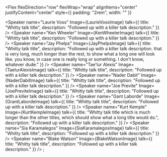 
<Flex
  flexDirection="row"
  flexWrap="wrap"
  alignItems="center"
  justifyContent="center"
  style={{ padding: "2rem", width: "" }}
>
  <Speaker
    name="Laurie Voss"
    Image={LaurieVossImage}
    talk={{
      title: "Whitty talk title",
       description: "Followed up with a killer talk description."
    }}
  />
  <Speaker
    name="Ken Wheeler"
    Image={KenWheelerImage}
    talk={{
      title: "Whitty talk title",
      description: "Followed up with a killer talk description."
    }}
  />
  <Speaker
    name="Jay Phelps"
    Image={JayPhelpsImage}
    talk={{
      title: "Whitty talk title",
      description: "Followed up with a killer talk description. that is very long, much longer than the rest, to show what a long one will look like. you know, in case one is really long or something. I don't know, whatever dude."
    }}
  />
  <Speaker
    name="Tae'lur Alexis"
    Image={TaelurAlexisImage}
    talk={{
      title: "Whitty talk title",
      description: "Followed up with a killer talk description."
    }}
  />
  <Speaker
    name="Nader Dabit"
    Image={NaderDabitImage}
    talk={{
      title: "Whitty talk title",
      description: "Followed up with a killer talk description."
    }}
  />
  <Speaker
    name="Joe Previte"
    Image={JoePreviteImage}
    talk={{
      title: "Whitty talk title",
      description: "Followed up with a killer talk description."
    }}
  />
  <Speaker
    name="Gant Laborde"
    Image={GrantLabordeImage}
    talk={{
      title: "Whitty talk title",
      description: "Followed up with a killer talk description."
    }}
  />
  <Speaker
    name="Kurt Kemple"
    Image={KurtKempleImage}
    talk={{
      title:
        "Whitty talk title which is much longer than the other titles, which should show what a long title would do.",
      description: "Followed up with a killer talk description."
    }}
  />
  <Speaker
    name="Sia Karamalegos"
    Image={SiaKaramalegosImage}
    talk={{
      title: "Whitty talk title",
      description: "Followed up with a killer talk description."
    }}
  />
  <Speaker
    name="Blake Watson"
    Image={BlakeWatsonImage}
    talk={{
      title: "Whitty talk title",
      description: "Followed up with a killer talk description."
    }}
  />
</Flex>;
